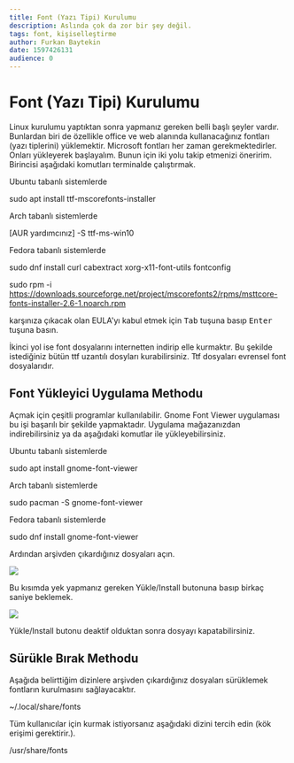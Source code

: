 ```yaml
---
title: Font (Yazı Tipi) Kurulumu
description: Aslında çok da zor bir şey değil.
tags: font, kişiselleştirme
author: Furkan Baytekin
date: 1597426131
audience: 0
---
```



# Font (Yazı Tipi) Kurulumu

Linux kurulumu yaptıktan sonra yapmanız gereken belli başlı şeyler vardır. Bunlardan biri de özellikle office ve web alanında kullanacağınız fontları (yazı tiplerini) yüklemektir. Microsoft fontları her zaman gerekmektedirler. Onları yükleyerek başlayalım. Bunun için iki yolu takip etmenizi öneririm. Birincisi aşağıdaki komutları terminalde çalıştırmak.

Ubuntu tabanlı sistemlerde

<Window>
  <Terminal>sudo apt install ttf-mscorefonts-installer</Terminal>
</Window>

Arch tabanlı sistemlerde

<Window>
  <Terminal>[AUR yardımcınız] -S ttf-ms-win10</Terminal>
</Window>

Fedora tabanlı sistemlerde

<Window>
  <Terminal>sudo dnf install curl cabextract xorg-x11-font-utils fontconfig</Terminal>

  <Terminal>sudo rpm -i https://downloads.sourceforge.net/project/mscorefonts2/rpms/msttcore-fonts-installer-2.6-1.noarch.rpm</Terminal>
</Window>

karşınıza çıkacak olan EULA'yı kabul etmek için <kbd>Tab</kbd> tuşuna basıp <kbd>Enter</kbd> tuşuna basın.

İkinci yol ise font dosyalarını internetten indirip elle kurmaktır. Bu şekilde istediğiniz bütün ttf uzantılı dosyları kurabilirsiniz. Ttf dosyaları evrensel font dosyalarıdır.

## Font Yükleyici Uygulama Methodu

Açmak için çeşitli programlar kullanılabilir. Gnome Font Viewer uygulaması bu işi başarılı bir şekilde yapmaktadır. Uygulama mağazanızdan indirebilirsiniz ya da aşağıdaki komutlar ile yükleyebilirsiniz.

Ubuntu tabanlı sistemlerde

<Window>
  <Terminal>sudo apt install gnome-font-viewer</Terminal>
</Window>

Arch tabanlı sistemlerde

<Window>
  <Terminal>sudo pacman -S gnome-font-viewer</Terminal>
</Window>

Fedora tabanlı sistemlerde

<Window>
  <Terminal>sudo dnf install gnome-font-viewer</Terminal>
</Window>

Ardından arşivden çıkardığınız dosyaları açın.

<img src="/uploads/blogs/font_yazi_tipi_kurulumu/noninstalled.png" />

Bu kısımda yek yapmanız gereken Yükle/Install butonuna basıp birkaç saniye beklemek.

<img src="/uploads/blogs/font_yazi_tipi_kurulumu/installed.png" />

Yükle/Install butonu deaktif olduktan sonra dosyayı kapatabilirsiniz.

## Sürükle Bırak Methodu

Aşağıda belirttiğim dizinlere arşivden çıkardığınız dosyaları sürüklemek fontların kurulmasını sağlayacaktır.

<Window>
  <Location>~/.local/share/fonts</Location>
</Window>

Tüm kullanıcılar için kurmak istiyorsanız aşağıdaki dizini tercih edin (kök erişimi gerektirir.).

<Window>
  <Location>/usr/share/fonts</Location>
</Window>
